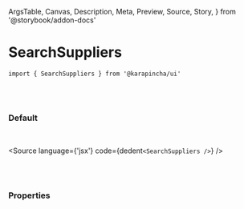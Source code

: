   ArgsTable,
  Canvas,
  Description,
  Meta,
  Preview,
  Source,
  Story,
} from '@storybook/addon-docs'


<Meta title='01. Atoms / SearchSuppliers' component={SearchSuppliers} />

# SearchSuppliers

`import { SearchSuppliers } from '@karapincha/ui'`

<br />
<br />

### Default

<br />

<Story name='Default'>
  <div className='doc-story__preview' style={{ zoom: '100%' }}>
    <div className='flex items-center gap-4'>
      <SearchSuppliers />
    </div>
  </div>
</Story>

<Source language={'jsx'} code={dedent`<SearchSuppliers />`} />

<br />
<br />

### Properties

<ArgsTable of={SearchSuppliers} />
